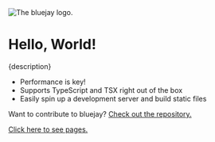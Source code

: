 
<img src="/bluejay/assets/icon.png" alt="The bluejay logo." />

# Hello, World!

{description}

- Performance is key!
- Supports TypeScript and TSX right out of the box
- Easily spin up a development server and build static files

Want to contribute to bluejay? [Check out the repository.](https://github.com/apacheli/bluejay)

[Click here to see pages.](/bluejay/pages)
